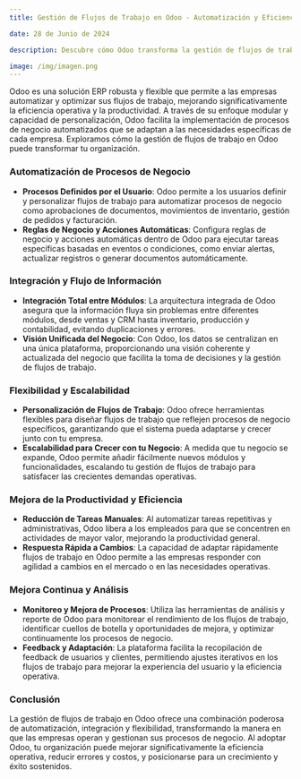 ```yaml
---
title: Gestión de Flujos de Trabajo en Odoo - Automatización y Eficiencia

date: 28 de Junio de 2024

description: Descubre cómo Odoo transforma la gestión de flujos de trabajo a través de la automatización, mejorando la eficiencia operativa, reduciendo errores y liberando tiempo para tareas de mayor valor dentro de tu organización.

image: /img/imagen.png
---
```


Odoo es una solución ERP robusta y flexible que permite a las empresas automatizar y optimizar sus flujos de trabajo, mejorando significativamente la eficiencia operativa y la productividad. A través de su enfoque modular y capacidad de personalización, Odoo facilita la implementación de procesos de negocio automatizados que se adaptan a las necesidades específicas de cada empresa. Exploramos cómo la gestión de flujos de trabajo en Odoo puede transformar tu organización.

### **Automatización de Procesos de Negocio**

- **Procesos Definidos por el Usuario**: Odoo permite a los usuarios definir y personalizar flujos de trabajo para automatizar procesos de negocio como aprobaciones de documentos, movimientos de inventario, gestión de pedidos y facturación.
- **Reglas de Negocio y Acciones Automáticas**: Configura reglas de negocio y acciones automáticas dentro de Odoo para ejecutar tareas específicas basadas en eventos o condiciones, como enviar alertas, actualizar registros o generar documentos automáticamente.

### **Integración y Flujo de Información**

- **Integración Total entre Módulos**: La arquitectura integrada de Odoo asegura que la información fluya sin problemas entre diferentes módulos, desde ventas y CRM hasta inventario, producción y contabilidad, evitando duplicaciones y errores.
- **Visión Unificada del Negocio**: Con Odoo, los datos se centralizan en una única plataforma, proporcionando una visión coherente y actualizada del negocio que facilita la toma de decisiones y la gestión de flujos de trabajo.

### **Flexibilidad y Escalabilidad**

- **Personalización de Flujos de Trabajo**: Odoo ofrece herramientas flexibles para diseñar flujos de trabajo que reflejen procesos de negocio específicos, garantizando que el sistema pueda adaptarse y crecer junto con tu empresa.
- **Escalabilidad para Crecer con tu Negocio**: A medida que tu negocio se expande, Odoo permite añadir fácilmente nuevos módulos y funcionalidades, escalando tu gestión de flujos de trabajo para satisfacer las crecientes demandas operativas.

### **Mejora de la Productividad y Eficiencia**

- **Reducción de Tareas Manuales**: Al automatizar tareas repetitivas y administrativas, Odoo libera a los empleados para que se concentren en actividades de mayor valor, mejorando la productividad general.
- **Respuesta Rápida a Cambios**: La capacidad de adaptar rápidamente flujos de trabajo en Odoo permite a las empresas responder con agilidad a cambios en el mercado o en las necesidades operativas.

### **Mejora Continua y Análisis**

- **Monitoreo y Mejora de Procesos**: Utiliza las herramientas de análisis y reporte de Odoo para monitorear el rendimiento de los flujos de trabajo, identificar cuellos de botella y oportunidades de mejora, y optimizar continuamente los procesos de negocio.
- **Feedback y Adaptación**: La plataforma facilita la recopilación de feedback de usuarios y clientes, permitiendo ajustes iterativos en los flujos de trabajo para mejorar la experiencia del usuario y la eficiencia operativa.

### **Conclusión**

La gestión de flujos de trabajo en Odoo ofrece una combinación poderosa de automatización, integración y flexibilidad, transformando la manera en que las empresas operan y gestionan sus procesos de negocio. Al adoptar Odoo, tu organización puede mejorar significativamente la eficiencia operativa, reducir errores y costos, y posicionarse para un crecimiento y éxito sostenidos.